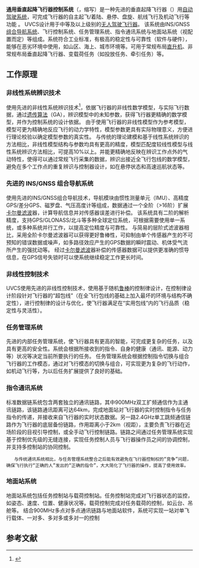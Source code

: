 {{refimprove|time=2013-06-16T14:18:12+00:00}}
'''通用垂直起降飞行器控制系统'''（{{lang-en|'''Universal VTOL Control System'''}}，缩写{{lang|en|'''UVCS'''}}）是一种先进的垂直起降飞行器（{{lang|en|VTOL}}）用[[自動駕駛|自动驾驶系统]]，可完成飞行器的自主起飞/着陆、悬停、盘旋、航线飞行及机动飞行等功能 。 UVCS设计用于中等及以上级别的[[无人机|无人驾驶飞行器]]。
该系统由INS/GNSS[[组合导航系统|组合导航系统]]、飞行控制系统、任务管理系统、指令通讯系统与地面站系统（视配置而定）等组成。系统符合工业标准，有极高的稳定性与可靠性（软件与硬件），能够在恶劣环境中使用，如山区、海上、城市环境等。可用于常规布局[[直升机|直升机]]、非常规布局垂直起降飞行器、变载荷任务（如投放任务、牵引任务）等。

== 工作原理 ==
=== 非线性系统辨识技术 ===
使用先进的非线性系统辨识技术<ref>{{cite journal | url=http://www.emeraldinsight.com/journals.htm?articleid=17077159&show=pdf | title=Nonlinear system modeling and identification of small helicopter based on genetic algorithm | author=Fan Yang, Zongji Chen, Chen Wei | journal=International Journal of Intelligent Computing and Cybernetics | year=2013 | volume=6 | issue=1 | pages=45 - 61 | doi=10.1108/17563781311301517}}</ref>，依据飞行器的非线性数学模型，与实际飞行数据，通过[[遗传算法|遗传算法]]（GA），辨识模型中的未知参数，获得飞行器更精确的数学模型，并作为控制系统的设计依据。
由于使用飞行器的非线性模型作为参考模型，模型可更为精确地反应飞行的动力学特性，模型参数更具有实际物理意义，方便进行理论校验以确定模型参数的真实性。
与传统的理论建模和基于线性系统辨识的方法相比，非线性模型结构与参数均具有更高的精度，模型匹配度较线性模型与线性系统辨识方法相比，可提高10%以上。并能更精确地反映在辨识工作点外的气动特性，使得可以通过常规飞行采集的数据，辨识出接近全飞行包线的数学模型，避免在多个工作点的重复辨识与控制器设计，如在悬停状态和高速巡航状态等。

=== 先进的 INS/GNSS 组合导航系统 ===
使用先进的INS/GNSS组合导航技术，导航模块由惯性测量单元（IMU）、高精度GPS/差分GPS、磁罗盘、气压高度计等组成，数据通过一个全阶（>16阶）扩展[[卡尔曼滤波|卡尔曼滤波]]器，计算导航信息并对传感器误差进行补偿。
该系统具有二阶的解析精度，支持GPS/GLONASS/北斗等多种全球定位系统，可根据需要使用单一系统，或多种系统并行工作，以提高定位精度与可靠性。
与简易的层阶式滤波器相比，采用全阶卡尔曼滤波器可以获得更好鲁棒性，可抑制由单个传感器产生的不可预知的错误数据或噪声，如多路径效应产生的GPS数据的瞬时震动、机体受气流所产生的强扰动等。
经过[[卡尔曼滤波|卡尔曼滤波]]器补偿的传感器数据可以提供更准确的惯导信息，在GPS信号失锁时可以使系统继续稳定工作更长时间。

=== 非线性控制技术 ===
UVCS使用先进的非线性控制技术，使用基于随机[[鲁棒|鲁棒]]的控制律设计，在控制律设计阶段针对飞行器的“超包线”（在全飞行包线的基础上加入最坏的环境与结构不确定性），进行控制律的设计与优化，使飞行器满足在“实用包线”内的飞行品质（稳定性与灵活性）。

=== 任务管理系统 ===
先进的内部任务管理系统，使飞行器具有更高的智能，可完成更复杂的任务，以及具有更高的安全性。系统会根据所接收到的指令、自身的健康（通讯、能源、动力等）状况等决定当前所要执行的任务。
任务管理系统会根据控制指令切换与组合飞行器的工作模态，通过对飞行模态的切换与组合，可实现更为复杂的飞行动作，如机动飞行等，为以后任务扩展提供了良好的基础。
	
=== 指令通讯系统 ===
标准数据链系统包含两套独立的通讯链路，其中900MHz双工扩频通信作为主通讯链路，该链路通讯距离可达64km，完成地面站对飞行器的实时控制指令与任务指令的传递，并接收来自飞行器的实时状态数据。另一路2.4GHz单工跳频通信链路作为飞行器的底层备份链路，作用距离小于2km（视距），主要负责飞行器在近场阶段的目视引导控制，或全手动飞行控制链路。链路之间通过任务管理系统实现基于控制优先级的无缝连接，实现任务控制人员与飞行器操作员之间的协调控制，并支持多控制站的协同控制。
	与传统通讯系统相比，与任务管理系统整合之后能有效避免在飞行器控制权的“竞争”问题，确保飞行执行“正确的人”发出的“正确的指令”，大大简化了飞行器的操作，提高了使用效率。

=== 地面站系统 ===
地面站系统包括任务控制站与载荷控制站。任务控制站完成对飞行器状态的监控，如姿态、速度、位置、健康状况等。载荷控制完成对任务载荷的控制，如云台、吊舱等。
结合900MHz多点对多点通讯链路与地面站软件，系统可实现一站对单飞行载体、一对多、多对多或多对一的控制




== 参考文献 ==
{{reflist}}